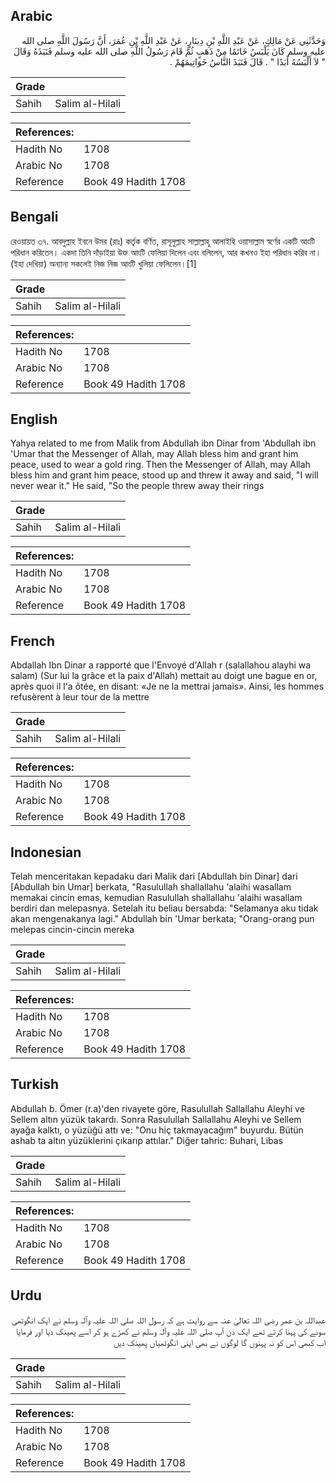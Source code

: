 ## Arabic


<div dir="rtl" lang="ar" style={{fontSize:'larger',backgroundColor:'#f8f9fa',padding:20}}>
وَحَدَّثَنِي عَنْ مَالِكٍ، عَنْ عَبْدِ اللَّهِ بْنِ دِينَارٍ، عَنْ عَبْدِ اللَّهِ بْنِ عُمَرَ، أَنَّ رَسُولَ اللَّهِ صلى الله عليه وسلم كَانَ يَلْبَسُ خَاتَمًا مِنْ ذَهَبٍ ثُمَّ قَامَ رَسُولُ اللَّهِ صلى الله عليه وسلم فَنَبَذَهُ وَقَالَ ‏ "‏ لاَ أَلْبَسُهُ أَبَدًا ‏"‏ ‏.‏ قَالَ فَنَبَذَ النَّاسُ خَوَاتِيمَهُمْ ‏.‏
</div>
<div style={{backgroundColor:'#f8f9fa',padding:20, marginBottom: 10}}><table> <thead> <tr> <th>Grade</th> <th></th> </tr> </thead> <tbody> <tr><td>Sahih</td><td>Salim al-Hilali</td></tr></tbody></table><table> <thead> <tr> <th>References:</th> <th></th> </tr> </thead> <tbody><tr><td>Hadith No</td><td>1708</td></tr><tr><td>Arabic No</td><td>1708</td></tr><tr><td>Reference</td><td>Book 49 Hadith 1708</td></tr></tbody></table></div>

## Bengali


<div dir="ltr" lang="bn" style={{fontSize:'larger',backgroundColor:'#f8f9fa',padding:20}}>
রেওয়ায়ত ৩৭. আবদুল্লাহ ইবনে উমর (রাঃ) কর্তৃক বর্ণিত, রাসূলুল্লাহ সাল্লাল্লাহু আলাইহি ওয়াসাল্লাম স্বর্ণের একটি আংটি পরিধান করিতেন। একদা তিনি দাঁড়াইয়া উক্ত আংটি ফেলিয়া দিলেন এবং বলিলেন, আর কখনও ইহা পরিধান করিব না। (ইহা দেখিয়া) অন্যান্য সকলেই নিজ নিজ আংটি খুলিয়া ফেলিলেন।[1]
</div>
<div style={{backgroundColor:'#f8f9fa',padding:20, marginBottom: 10}}><table> <thead> <tr> <th>Grade</th> <th></th> </tr> </thead> <tbody> <tr><td>Sahih</td><td>Salim al-Hilali</td></tr></tbody></table><table> <thead> <tr> <th>References:</th> <th></th> </tr> </thead> <tbody><tr><td>Hadith No</td><td>1708</td></tr><tr><td>Arabic No</td><td>1708</td></tr><tr><td>Reference</td><td>Book 49 Hadith 1708</td></tr></tbody></table></div>

## English


<div dir="ltr" lang="en" style={{fontSize:'larger',backgroundColor:'#f8f9fa',padding:20}}>
Yahya related to me from Malik from Abdullah ibn Dinar from 'Abdullah ibn 'Umar that the Messenger of Allah, may Allah bless him and grant him peace, used to wear a gold ring. Then the Messenger of Allah, may Allah bless him and grant him peace, stood up and threw it away and said, "I will never wear it." He said, "So the people threw away their rings
</div>
<div style={{backgroundColor:'#f8f9fa',padding:20, marginBottom: 10}}><table> <thead> <tr> <th>Grade</th> <th></th> </tr> </thead> <tbody> <tr><td>Sahih</td><td>Salim al-Hilali</td></tr></tbody></table><table> <thead> <tr> <th>References:</th> <th></th> </tr> </thead> <tbody><tr><td>Hadith No</td><td>1708</td></tr><tr><td>Arabic No</td><td>1708</td></tr><tr><td>Reference</td><td>Book 49 Hadith 1708</td></tr></tbody></table></div>

## French


<div dir="ltr" lang="fr" style={{fontSize:'larger',backgroundColor:'#f8f9fa',padding:20}}>
Abdallah Ibn Dinar a rapporté que l'Envoyé d'Allah r (salallahou alayhi wa salam) (Sur lui la grâce et la paix d'Allah) mettait au doigt une bague en or, après quoi il l'a ôtée, en disant: «Je ne la mettrai jamais». Ainsi, les hommes refusèrent à leur tour de la mettre
</div>
<div style={{backgroundColor:'#f8f9fa',padding:20, marginBottom: 10}}><table> <thead> <tr> <th>Grade</th> <th></th> </tr> </thead> <tbody> <tr><td>Sahih</td><td>Salim al-Hilali</td></tr></tbody></table><table> <thead> <tr> <th>References:</th> <th></th> </tr> </thead> <tbody><tr><td>Hadith No</td><td>1708</td></tr><tr><td>Arabic No</td><td>1708</td></tr><tr><td>Reference</td><td>Book 49 Hadith 1708</td></tr></tbody></table></div>

## Indonesian


<div dir="ltr" lang="id" style={{fontSize:'larger',backgroundColor:'#f8f9fa',padding:20}}>
Telah menceritakan kepadaku dari Malik dari [Abdullah bin Dinar] dari [Abdullah bin Umar] berkata, "Rasulullah shallallahu 'alaihi wasallam memakai cincin emas, kemudian Rasulullah shallallahu 'alaihi wasallam berdiri dan melepasnya. Setelah itu beliau bersabda: "Selamanya aku tidak akan mengenakanya lagi." Abdullah bin 'Umar berkata; "Orang-orang pun melepas cincin-cincin mereka
</div>
<div style={{backgroundColor:'#f8f9fa',padding:20, marginBottom: 10}}><table> <thead> <tr> <th>Grade</th> <th></th> </tr> </thead> <tbody> <tr><td>Sahih</td><td>Salim al-Hilali</td></tr></tbody></table><table> <thead> <tr> <th>References:</th> <th></th> </tr> </thead> <tbody><tr><td>Hadith No</td><td>1708</td></tr><tr><td>Arabic No</td><td>1708</td></tr><tr><td>Reference</td><td>Book 49 Hadith 1708</td></tr></tbody></table></div>

## Turkish


<div dir="ltr" lang="tr" style={{fontSize:'larger',backgroundColor:'#f8f9fa',padding:20}}>
Abdullah b. Ömer (r.a)'den rivayete göre, Rasulullah Sallallahu Aleyhi ve Sellem altın yüzük takardı. Sonra Rasulullah Sallallahu Aleyhi ve Sellem ayağa kalktı, o yüzüğü attı ve: "Onu hiç takmayacağım" buyurdu. Bütün ashab ta altın yüzüklerini çıkarıp attılar." Diğer tahric: Buhari, Libas
</div>
<div style={{backgroundColor:'#f8f9fa',padding:20, marginBottom: 10}}><table> <thead> <tr> <th>Grade</th> <th></th> </tr> </thead> <tbody> <tr><td>Sahih</td><td>Salim al-Hilali</td></tr></tbody></table><table> <thead> <tr> <th>References:</th> <th></th> </tr> </thead> <tbody><tr><td>Hadith No</td><td>1708</td></tr><tr><td>Arabic No</td><td>1708</td></tr><tr><td>Reference</td><td>Book 49 Hadith 1708</td></tr></tbody></table></div>

## Urdu


<div dir="rtl" lang="ur" style={{fontSize:'larger',backgroundColor:'#f8f9fa',padding:20}}>
عبداللہ بن عمر رضی اللہ تعالیٰ عنہ سے روایت ہے کہ رسول اللہ صلی اللہ علیہ وآلہ وسلم نے ایک انگوٹھی سونے کی پہنا کرتے تھے ایک دن آپ صلی اللہ علیہ وآلہ وسلم نے کھڑے ہو کر اسے پھینک دیا اور فرمایا اب کبھی اس کو نہ پہنوں گا لوگوں نے بھی اپنی انگوٹھیاں پھینک دیں
</div>
<div style={{backgroundColor:'#f8f9fa',padding:20, marginBottom: 10}}><table> <thead> <tr> <th>Grade</th> <th></th> </tr> </thead> <tbody> <tr><td>Sahih</td><td>Salim al-Hilali</td></tr></tbody></table><table> <thead> <tr> <th>References:</th> <th></th> </tr> </thead> <tbody><tr><td>Hadith No</td><td>1708</td></tr><tr><td>Arabic No</td><td>1708</td></tr><tr><td>Reference</td><td>Book 49 Hadith 1708</td></tr></tbody></table></div>